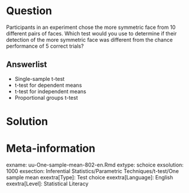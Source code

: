 
Question
========
  
Participants in an experiment chose the more symmetric face from 10 different pairs of faces. Which test would you use to determine if their detection of the more symmetric face was different from the chance performance of 5 correct trials?
  
Answerlist
----------
* Single-sample t-test
* t-test for dependent means
* t-test for independent means
* Proportional groups t-test


Solution
========
  


Meta-information
================
exname: uu-One-sample-mean-802-en.Rmd
extype: schoice
exsolution: 1000
exsection: Inferential Statistics/Parametric Techniques/t-test/One sample mean
exextra[Type]: Test choice
exextra[Language]: English
exextra[Level]: Statistical Literacy
